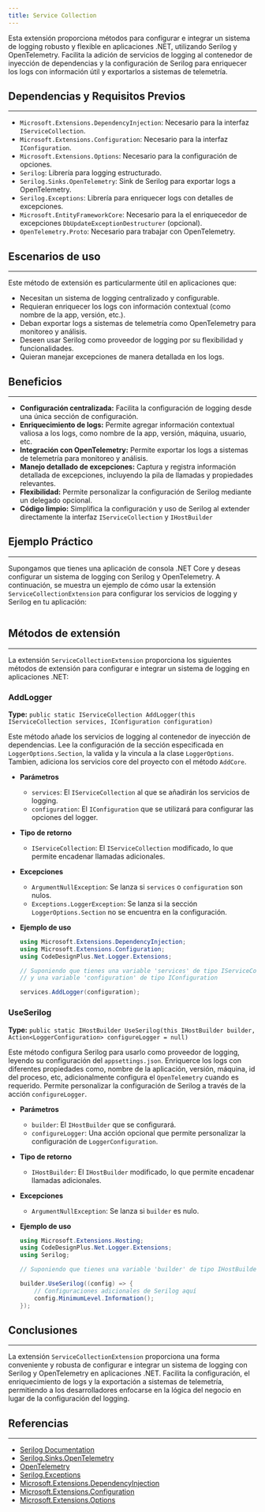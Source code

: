 ```yaml
---
title: Service Collection
---
```



Esta extensión proporciona métodos para configurar e integrar un sistema de logging robusto y flexible en aplicaciones .NET, utilizando Serilog y OpenTelemetry. Facilita la adición de servicios de logging al contenedor de inyección de dependencias y la configuración de Serilog para enriquecer los logs con información útil y exportarlos a sistemas de telemetría.

## Dependencias y Requisitos Previos
---
- `Microsoft.Extensions.DependencyInjection`: Necesario para la interfaz `IServiceCollection`.
- `Microsoft.Extensions.Configuration`: Necesario para la interfaz `IConfiguration`.
- `Microsoft.Extensions.Options`: Necesario para la configuración de opciones.
- `Serilog`: Librería para logging estructurado.
- `Serilog.Sinks.OpenTelemetry`: Sink de Serilog para exportar logs a OpenTelemetry.
- `Serilog.Exceptions`: Librería para enriquecer logs con detalles de excepciones.
- `Microsoft.EntityFrameworkCore`: Necesario para la el enriquecedor de excepciones `DbUpdateExceptionDestructurer` (opcional).
- `OpenTelemetry.Proto`: Necesario para trabajar con OpenTelemetry.

## Escenarios de uso
---
Este método de extensión es particularmente útil en aplicaciones que:
- Necesitan un sistema de logging centralizado y configurable.
- Requieran enriquecer los logs con información contextual (como nombre de la app, versión, etc.).
- Deban exportar logs a sistemas de telemetría como OpenTelemetry para monitoreo y análisis.
- Deseen usar Serilog como proveedor de logging por su flexibilidad y funcionalidades.
- Quieran manejar excepciones de manera detallada en los logs.

## Beneficios
---

- **Configuración centralizada:** Facilita la configuración de logging desde una única sección de configuración.
- **Enriquecimiento de logs:** Permite agregar información contextual valiosa a los logs, como nombre de la app, versión, máquina, usuario, etc.
- **Integración con OpenTelemetry:** Permite exportar los logs a sistemas de telemetría para monitoreo y análisis.
- **Manejo detallado de excepciones:** Captura y registra información detallada de excepciones, incluyendo la pila de llamadas y propiedades relevantes.
- **Flexibilidad:** Permite personalizar la configuración de Serilog mediante un delegado opcional.
- **Código limpio:** Simplifica la configuración y uso de Serilog al extender directamente la interfaz `IServiceCollection` y `IHostBuilder`

## Ejemplo Práctico
---

Supongamos que tienes una aplicación de consola .NET Core y deseas configurar un sistema de logging con Serilog y OpenTelemetry. A continuación, se muestra un ejemplo de cómo usar la extensión `ServiceCollectionExtension` para configurar los servicios de logging y Serilog en tu aplicación:

```csharp url="examples/CodeDesignPlus.Net.Logger.Sample/src/CodeDesignPlus.Net.Logger.Sample/Program.cs"
```

## Métodos de extensión
---

La extensión `ServiceCollectionExtension` proporciona los siguientes métodos de extensión para configurar e integrar un sistema de logging en aplicaciones .NET:

### AddLogger
**Type:** `public static IServiceCollection AddLogger(this IServiceCollection services, IConfiguration configuration)`

Este método añade los servicios de logging al contenedor de inyección de dependencias. Lee la configuración de la sección especificada en `LoggerOptions.Section`, la valida y la vincula a la clase `LoggerOptions`. Tambien, adiciona los servicios core del proyecto con el método `AddCore`.

- **Parámetros**
    - `services`: El `IServiceCollection` al que se añadirán los servicios de logging.
    - `configuration`: El `IConfiguration` que se utilizará para configurar las opciones del logger.

- **Tipo de retorno**
    - `IServiceCollection`: El `IServiceCollection` modificado, lo que permite encadenar llamadas adicionales.

- **Excepciones**
    - `ArgumentNullException`: Se lanza si `services` o `configuration` son nulos.
    - `Exceptions.LoggerException`: Se lanza si la sección `LoggerOptions.Section` no se encuentra en la configuración.

- **Ejemplo de uso**
    ```csharp
    using Microsoft.Extensions.DependencyInjection;
    using Microsoft.Extensions.Configuration;
    using CodeDesignPlus.Net.Logger.Extensions;

    // Suponiendo que tienes una variable 'services' de tipo IServiceCollection
    // y una variable 'configuration' de tipo IConfiguration

    services.AddLogger(configuration);
    ```

### UseSerilog
**Type:** `public static IHostBuilder UseSerilog(this IHostBuilder builder, Action<LoggerConfiguration> configureLogger = null)`

Este método configura Serilog para usarlo como proveedor de logging, leyendo su configuración del `appsettings.json`. Enriquerce los logs con diferentes propiedades como, nombre de la aplicación, versión, máquina, id del proceso, etc, adicionalmente configura el `OpenTelemetry` cuando es requerido. Permite personalizar la configuración de Serilog a través de la acción `configureLogger`.

- **Parámetros**
    - `builder`: El `IHostBuilder` que se configurará.
    - `configureLogger`: Una acción opcional que permite personalizar la configuración de `LoggerConfiguration`.

- **Tipo de retorno**
    - `IHostBuilder`: El `IHostBuilder` modificado, lo que permite encadenar llamadas adicionales.

- **Excepciones**
    - `ArgumentNullException`: Se lanza si `builder` es nulo.

- **Ejemplo de uso**
    ```csharp
    using Microsoft.Extensions.Hosting;
    using CodeDesignPlus.Net.Logger.Extensions;
    using Serilog;

    // Suponiendo que tienes una variable 'builder' de tipo IHostBuilder

    builder.UseSerilog((config) => {
        // Configuraciones adicionales de Serilog aquí
        config.MinimumLevel.Information();
    });
    ```

## Conclusiones
---
La extensión `ServiceCollectionExtension` proporciona una forma conveniente y robusta de configurar e integrar un sistema de logging con Serilog y OpenTelemetry en aplicaciones .NET. Facilita la configuración, el enriquecimiento de logs y la exportación a sistemas de telemetría, permitiendo a los desarrolladores enfocarse en la lógica del negocio en lugar de la configuración del logging.

## Referencias
---
- [Serilog Documentation](https://serilog.net/)
- [Serilog.Sinks.OpenTelemetry](https://github.com/serilog/serilog-sinks-opentelemetry)
- [OpenTelemetry](https://opentelemetry.io/)
- [Serilog.Exceptions](https://github.com/RehanSaeed/Serilog.Exceptions)
- [Microsoft.Extensions.DependencyInjection](https://learn.microsoft.com/en-us/dotnet/api/microsoft.extensions.dependencyinjection?view=dotnet-plat-ext-8.0)
- [Microsoft.Extensions.Configuration](https://learn.microsoft.com/en-us/dotnet/api/microsoft.extensions.configuration?view=dotnet-plat-ext-8.0)
- [Microsoft.Extensions.Options](https://learn.microsoft.com/en-us/dotnet/api/microsoft.extensions.options?view=dotnet-plat-ext-8.0)
